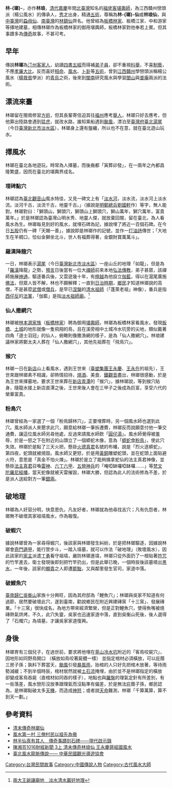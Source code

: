 '''林-{瑯}-'''{{BD|？||？||catIdx=L林}}，亦作'''林琅'''，[[清代|清代]][[嘉慶|嘉慶]]年間[[北臺灣|北臺灣]]知名的[[福佬客|福佬客]][[堪輿師|堪輿師]]，為江西贛州巒頭派（楊公風水）的傳承人，[[秀才|秀才]]出身，精通[[五術|五術]]，尊稱為'''林-{瑯}-仙'''或'''林琅仙'''，與[[中臺灣|中臺灣]]的[[蝨母仙|蝨母仙]]、[[南臺灣|南臺灣]]的[[林鎮仙|林鎮仙]]齊名。他曾經為[[板橋林家|板橋林家]]、板橋江家、中和游家等擇地建墓，相傳林瑯作為板橋林家的御用堪輿師，板橋林家對他奉若上賓。但其事蹟多為[[傳奇|傳奇]]故事，不甚可考。

==早年==
傳說'''林瑯'''為[[汀州|汀州]][[客家人|客家人]]，幼讀[[四書五經|四書五經]]而得補[[秀才|弟子員]]，卻不重視[[科舉|科舉]]，不喜[[制藝|制藝]]，不應[[孝廉|孝廉]][[大比|大比]]。反而喜好[[相命|相命]]、[[風水|風水]]、[[卜卦|卜卦]]等[[五術|五術]]，曾到[[江西|江西]][[贛州|贛州]]學巒頭派稱楊公風水（[[楊救貧|楊救貧]]學派）的[[風水|青烏]]之術，後來到[[閩南|閩南]]研究風水與學習[[閭山|閭山]]與[[普庵|普庵]]兩派的法術。

==漂流來臺==
林瑯留在閩南修習[[方術|方術]]，但其長輩寄信迫其往[[福州|福州]]應考[[舉人|舉人]]，林瑯只好去應考，但他算出陸路會遇到[[猛虎|猛虎]]，就改水路，誰知乘船遇到[[颱風|颱風]]，漂泊至[[臺灣府|臺灣府]][[臺北|臺北]][[滬尾|滬尾]]（今日[[臺灣|臺灣]][[新北市|新北市]][[淡水區|淡水區]]），林瑯身上還有盤纏，所以也不在意，就在臺北遊山玩水。

==擇風水==
林瑯在臺北各地遊玩，時常為人擇墓，而後裔都「寅葬卯發」，在一兩年之內都昌隆繁盛，因而在臺北的堪輿界成名。

===埋碑點穴===
林瑯認為[[臺北觀音山|臺北觀音山]]風水特佳，又見一碑文上有「[[淡水河|淡水河]]，淡水流，淡水河上淡水流。淡河千古，淡流千古，地靈千古。」（據說是[[明鄭|明鄭]][[總兵|總兵]][[劉國軒|劉國軒]]作）等字，無人能對。林瑯對曰：「獅頭山，獅頭穴，獅頭山上獅頭穴，獅山萬年，獅穴萬年，富貴萬年。」於是林瑯認為臺灣山明水秀、地靈人傑，就放棄回閩，留在臺北，為人看風水為生。林瑯每見到好的風水，就埋石碑為記，據說埋了將近一百個石碑。在今日[[五股|五股]]仍有一碑「天賜一善」，據說即是林瑯作的記號，並作一[[打油詩|打油詩]]傳世；「大地生在羊稠口，恰似金獅坐北斗，世人有福葬得著，金銀財寶萬萬斗」。

===羅漢降龍穴===
一日，林瑯表示[[滬尾|滬尾]]（今日[[臺灣|臺灣]][[新北市|新北市]][[淡水區|淡水區]]）一座山丘的地理「如龍」，但是為「[[羅漢|羅漢]]降龍」之勢，[[預言|預言]]日後當有一位大[[禪師|禪師]]前來本地[[弘法|弘法]][[傳教|傳教]]，弟子甚眾，該禪師施展[[神通|神通]]，驅逐番兵後，又雲遊幾十年，有[[檀越|檀越]]為他設立[[伽藍|伽藍]]，得以在滬尾廣施[[佛法|佛法]]，但眾人皆不解，林也不願解釋；一直到[[台灣日治時期|日治時期]]，[[鄉民|鄉民]]才知道林瑯說的高僧，不是甚麼[[武僧|武僧]]或[[僧兵|僧兵]]，是早已[[涅槃|涅槃]]的[[清水祖師|清水祖師]]（「蓬萊老祖」神像），番兵是指[[西仔反|西仔反]]的[[法軍|法軍]]，「伽藍」是指[[淡水祖師廟|淡水祖師廟]]。<ref>[https://today.line.me/tw/v2/article/07mR7P 兩大王爺讓廟地　淡水清水巖好地理]</ref>

===仙人撒網穴===
林瑯被[[林本源家族|林本源家族]]（[[板橋林家|板橋林家]]）聘為御用[[堪輿師|堪輿師]]，林瑯為板橋林家看風水，發現[[板橋區_(新北市)|板橋]]、[[土城區|土城]]的地形就像一隻飛翔的鳥，且在溪旁相中土城冷水坑旁的尖地，類似戴著四角「道士羽冠」的仙人，俯瞰則像撒漁網的樣子，是為「仙人撒網穴」。林琅建議林家將鄭太夫人葬在「仙人撒網穴」，其他先祖葬在「飛鳥穴」。

===猴穴===
林瑯一日在[[新店|新店]]山上看風水，遇到王世來（[[臺塑集團|臺塑集團]][[王永慶|王永慶]]、[[王永在|王永在]]的祖先），王世來跟林瑯素不相識，卻熱情招待，[[燒酒|燒酒]]、美食、[[鐵觀音|鐵觀音]]盡出，林瑯很感動，於是為王世來擇墓地，要求王世來葬在[[新店|新店]][[青潭|青潭]]的「猴穴」，據林瑯說，等到猴穴貼身，隨龍水接上新店直潭之後，王世來後人會在三甲子之後成為巨富，享受六代的榮華富貴。

===粉鳥穴===
林瑯曾經為一家選了一個「粉鳥歸林穴」，正要埋葬時，另一個風水師也選到此穴。風水師派人來懇求此穴，願意給林瑯一筆拆遷費，林瑯反而說願意付他一筆交通費，讓這位風水師另尋他處，反過來請風水師飲「[[圓仔湯|圓仔湯]]」。風水師覺得被羞辱，於是一怒之下在附近的山頭立了一個蟒蛇木像，意為「[[蟒蛇|蟒蛇]]食[[粉鳥|粉鳥]]」，使此穴失效。林瑯於是點了三天火把，懸掛[[火德真君|火德真君]]名號的布幡，說是「烈火逐蟒蛇」，第四夜，蛇頭就被燒毀。風水師又更怒，於是用[[黃銅|黃銅]]雕塑蛇頭，並在蛇頭上面貼避火符，意思是「真金不怕火煉」。林瑯於是立了能夠擒拿蛇仙的法主真君神像，並懸掛[[法主真君|法主真君]]召喚[[雷神|雷神]]、[[六丁六甲|六丁六甲]]、[[五營神兵|五營神兵]]的「唵啞缽囉啞缽囉.......」等[[梵文|梵文]][[陀羅尼|陀羅尼]][[經幡|經幡]]，當天蛇像就被天雷摧毀，林瑯大勝，但認為此人的法術修為不差，於是派人送給對方一筆[[銀兩|銀兩]]。

==破地理==
林瑯為人好惡分明，快意恩仇，凡友好者，林瑯就為他尋找吉穴；凡有仇怨者，林瑯無不破壞其家祖墳風水，作為報復。

===破蝦穴===
據說林瑯曾為一家尋得蝦穴，後該家與林瑯發生糾紛，於是把林瑯驅逐，因據說林瑯會[[奇門遁甲|奇門遁甲]]，能行罡步斗，一踏入墳墓，就可以作法「破地理」（敗壞風水），因此該家的[[家主|家主]]派遣[[團練|丁勇]]看守祖墳，嚴防林瑯進墳，林瑯只從外面扔了一根貼著[[符咒|符咒]]的竹竿進去，衛士發現後即刻把竹竿扔出，但是此舉已晚，一個時辰後該墓噴出[[黑水|黑水]]，一年後，該家的[[顯貴|顯貴]]之人即遭[[罷黜|罷黜]]，又與鄰里發生官司，家道中落。

===破鯉魚穴===
[[臺南|臺南]][[歸仁|歸仁]][[吳衡山|吳衡山]]家族十分興旺，因為其府邸為「鯉魚穴」；林瑯與吳家不知道有何過節，居然要破壞此穴，遂到臺南，勸說鄉民在附近興建磚窯「十三窯」、發展磚業。「十三窯」很快成名，為地方帶來經濟繁榮，但是正對鯉魚穴，使得魚嘴被燒磚熱氣烘烤，不久，此穴失靈，吳家也迅速家道中落，直到吳衡山死後，後人選得了「石燭穴」為墳墓，才讓吳家家道復興。

==身後==
林瑯育有三個兒子，在過世前，要求將他埋在[[陽明山國家公園|草山]][[冷水坑|冷水坑]]附近的「客鳥咬屍穴」，因地形如同野鳥開口 （橫放如鳥咬著屍體一樣） 並指定棺材必須橫放，可以庇蔭三房子孫；孰料下葬當天，[[颱風|颱風]]引發[[暴風雨|暴風雨]]，抬棺的人只好先把棺木放著，等待雨勢減緩；不到半個時辰，棺材居然就被[[土石流|土石流]]掩埋，由於並不是林瑯指定的橫放 卻變成客鳥吞屍（直棺材如同吞的樣子），地點也與[[羅盤|羅盤]]的理氣定針有所差別，有一些落差，風水巒形沒放準跟理氣而沒點準有偏差，於是無法庇蔭子孫，鄉民認為，是林瑯點破太多[[天機|天機]]，而造成[[神怒|神怒]]；或者說[[天命|天命]]難測，林瑯「千算萬算，算不到天一劃。」

==參考資料==
*[http://www.gotranslate.xyz//%E6%B8%85%E6%9C%AB%E5%82%B3%E5%A5%87%E6%9E%97%E7%90%85%E4%BB%99  清末傳奇林瑯仙]{{Dead link|date=2019年11月 |bot=InternetArchiveBot |fix-attempted=yes }}
*[http://www.chinatimes.com/newspapers/20140606001035-260309 風水第一村 三僚村民以祖先為傲] {{Wayback|url=http://www.chinatimes.com/newspapers/20140606001035-260309 |date=20180908044719 }}
*[https://www.youtube.com/watch?v=BJuNpCWDYpM 林半仙真有其人　傳奇事蹟刻石碑——現代啟示錄] {{Wayback|url=https://www.youtube.com/watch?v=BJuNpCWDYpM |date=20200518134333 }}
*[https://www.youtube.com/watch?v=q8lMpM1EOC8 陳湘芸1016財經新聞 3上 清末傳奇林琅仙 王永慶蔣經國風水]
*[http://www1.tourguide.org.tw/UserFiles/2017218113517524.pdf 臺北風水龍脈傳說—— 中華民國觀光導遊協會] {{Wayback|url=http://www1.tourguide.org.tw/UserFiles/2017218113517524.pdf |date=20190416034154 }}
[[Category:台灣民間故事|Category:台灣民間故事]]
[[Category:中國傳說人物|Category:中國傳說人物]]
[[Category:古代風水大師|Category:古代風水大師]]